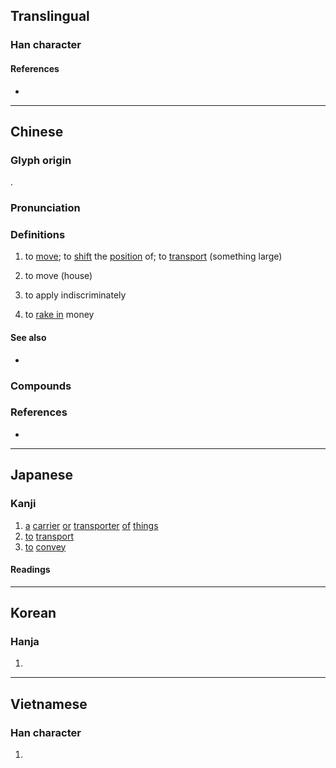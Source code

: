 {{character info}}
==Translingual==

===Han character===
{{Han char|rn=64|rad=手|as=10|sn=13|four=57047|canj=QHYE|ids=⿰扌般}}

====References====
* {{Han ref|kx=0448.030|dkj=12507|dj=0798.200|hdz=31933.020|uh=642C|ud=25644|bh=B768|bd=46952}}

----

==Chinese==
{{zh-forms}}

===Glyph origin===
{{Han etym}}
{{Han compound|手|alt1=扌|般|ls=psc|c1=s|t1=hand|c2=p}}.

===Pronunciation===
{{zh-pron
|m=bān
|m-s=ban1
|c=bun1
|h=pfs=pân
|j=ban1
|mb=buíng
|mn=poaⁿ/poan/xm,zz:pan
|mn_note=poaⁿ - vernacular; poan/pan - literary
|mn-t=buan1
|w=1poe
|mc=y
|oc=y
|ma=y
|cat=v
}}

===Definitions===
{{zh-hanzi}}

# to [[move]]; to [[shift]] the [[position]] of; to [[transport]] (something large)
#: {{zh-usex|搬 球門|to '''move''' the soccer goal}}
# to move (house)
#: {{zh-x|搬家|to move house}}
#: {{zh-x|搬屋|to move house|C}}
#: {{zh-x|搬走|to move away}}
# to apply indiscriminately
# {{lb|zh|slang}} to [[rake in]] money

====See also====
* {{sense|to move}} {{qualifier|Cantonese}} {{zh-l|喐|juk1|to move (something small)}}

===Compounds===
{{zh-der|搬厝:poaⁿ-chhù;Min Nan|大搬風|搬磚砸腳|搬兵|搬開|搬斤播兩|搬挑|搬假戲|搬是造非|搬動|生搬硬套|搬遷|搬請|搬運作用|搬斗|搬楦頭|搬脣撅嘴|搬嘴|掠是搬非|搬出|搬弄|搬脣遞舌|搬調|搬弄口舌|搬配|扯是搬非|搬口弄舌|搬運|搬走|搬口|搬風|搬唆|搬移|搬脣弄舌|搬九|搬弄是非|搬子|搬登|搬挪|搬演|搬鬥|搬唱|搬逗|搬家|腦袋搬家|搬字過紙}}

===References===
* {{R:yue:Hanzi}}

{{zh-cat|Beginning}}

----

==Japanese==

===Kanji===
{{ja-kanji|grade=c|rs=手10}}

# [[a]] [[carrier]] [[or]] [[transporter]] [[of]] [[things]]
# [[to]] [[transport]]
# [[to]] [[convey]]

====Readings====
{{ja-readings
|goon=ばん
|kanon=はん
|kun=はこ-ぶ, うつす
}}

----

==Korean==

===Hanja===
{{ko-hanja|hangeul=반|eumhun=|mr=pan|y=pan}}

# {{rfdef|ko|sort=手10}}

----

==Vietnamese==

===Han character===
{{vi-hantu|rs=手10|bưng}}

# {{rfdef|vi|sort=手10}}